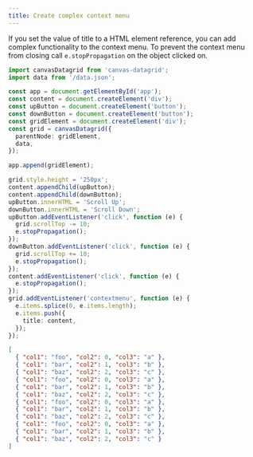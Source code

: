 ```yaml
---
title: Create complex context menu
---
```



If you set the value of title to a HTML element reference, you can add complex functionality to the context menu. To prevent the context menu from closing call `e.stopPropagation` on the object clicked on.

<SandpackEditor>

```ts
import canvasDatagrid from 'canvas-datagrid';
import data from '/data.json';

const app = document.getElementById('app');
const content = document.createElement('div');
const upButton = document.createElement('button');
const downButton = document.createElement('button');
const gridElement = document.createElement('div');
const grid = canvasDatagrid({
  parentNode: gridElement,
  data,
});

app.append(gridElement);

grid.style.height = '250px';
content.appendChild(upButton);
content.appendChild(downButton);
upButton.innerHTML = 'Scroll Up';
downButton.innerHTML = 'Scroll Down';
upButton.addEventListener('click', function (e) {
  grid.scrollTop -= 10;
  e.stopPropagation();
});
downButton.addEventListener('click', function (e) {
  grid.scrollTop += 10;
  e.stopPropagation();
});
content.addEventListener('click', function (e) {
  e.stopPropagation();
});
grid.addEventListener('contextmenu', function (e) {
  e.items.splice(0, e.items.length);
  e.items.push({
    title: content,
  });
});
```

```json data.json
[
  { "col1": "foo", "col2": 0, "col3": "a" },
  { "col1": "bar", "col2": 1, "col3": "b" },
  { "col1": "baz", "col2": 2, "col3": "c" },
  { "col1": "foo", "col2": 0, "col3": "a" },
  { "col1": "bar", "col2": 1, "col3": "b" },
  { "col1": "baz", "col2": 2, "col3": "c" },
  { "col1": "foo", "col2": 0, "col3": "a" },
  { "col1": "bar", "col2": 1, "col3": "b" },
  { "col1": "baz", "col2": 2, "col3": "c" },
  { "col1": "foo", "col2": 0, "col3": "a" },
  { "col1": "bar", "col2": 1, "col3": "b" },
  { "col1": "baz", "col2": 2, "col3": "c" }
]
```

</SandpackEditor>
